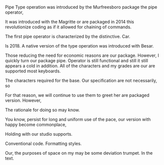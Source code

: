 
Pipe
Type operation was introduced by the Murfreesboro package the pipe operator,

It was introduced with the Magritte or are packaged in 2014 this revolutionize coding as if it allowed for chaining of commands.

The first pipe operator is characterized by the distinctive. Car.

Is 2018. A native version of the type operation was introduced with Besar.

Those reducing the need for economic reasons are our package. However, I quickly turn our package pipe. Operator is still functional and still it still appears a cold in addition. All of the characters and my grades are our are supported most keyboards.

The characters required for the base. Our specification are not necessarily, so

For that reason, we will continue to use them to greet her are packaged version. However,

The rationale for doing so may know.

You know, persist for long and uniform use of the pace, our version with happy become commonplace,

Holding with our studio supports.

Conventional code. Formatting styles.

Our, the purposes of space on my may be some deviation trumpet. In the text. 
